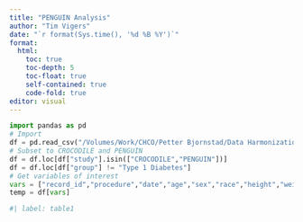 ```yaml
---
title: "PENGUIN Analysis"
author: "Tim Vigers"
date: "`r format(Sys.time(), '%d %B %Y')`"
format:
  html:
    toc: true
    toc-depth: 5
    toc-float: true
    self-contained: true
    code-fold: true
editor: visual
---
```


```python
import pandas as pd
# Import
df = pd.read_csv("/Volumes/Work/CHCO/Petter Bjornstad/Data Harmonization/Data Clean/harmonized_dataset.csv",low_memory=False)
# Subset to CROCODILE and PENGUIN
df = df.loc[df["study"].isin(["CROCODILE","PENGUIN"])]
df = df.loc[df["group"] != "Type 1 Diabetes"]
# Get variables of interest
vars = ["record_id","procedure","date","age","sex","race","height","weight","bmi","sbp","dbp","pulse","creatinine_s","eGFR_CKD_epi"]
temp = df[vars]
```

```r
#| label: table1

```
